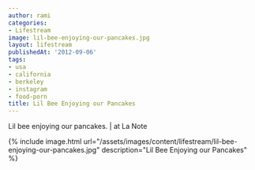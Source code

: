 ```yaml
---
author: rami
categories:
- Lifestream
image: lil-bee-enjoying-our-pancakes.jpg
layout: lifestream
publishedAt: '2012-09-06'
tags:
- usa
- california
- berkeley
- instagram
- food-porn
title: Lil Bee Enjoying our Pancakes
---
```


Lil bee enjoying our pancakes. | at La Note

{% include image.html url="/assets/images/content/lifestream/lil-bee-enjoying-our-pancakes.jpg" description="Lil Bee Enjoying our Pancakes" %}